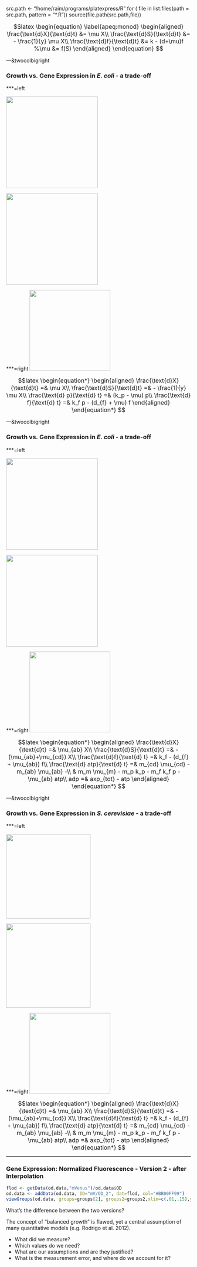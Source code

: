 src.path <- "/home/raim/programs/platexpress/R"
for ( file in list.files(path = src.path, pattern = "*.R"))
    source(file.path(src.path,file))


<font size=3>
$$latex
\begin{equation}
  \label{apeq:monod}
  \begin{aligned}
    \frac{\text{d}X}{\text{d}t} &= \mu X\\
    \frac{\text{d}S}{\text{d}t} &= - \frac{1}{y} \mu X\\
    \frac{\text{d}f}{\text{d}t} &= k - (d+\mu)f
    %\mu &= f(S)
  \end{aligned}
\end{equation}
$$ </font>


---&twocolbigright 

### Growth vs. Gene Expression in *E. coli* - a trade-off 

***=left

<img src="assets/img/ecoli_20141014.png" height="250">

<img src="assets/img/Ecoli_20161014_OD_growthrates.png" height="250">

***=right
<img src="assets/img/scott14_fig1b.png" height="220">

<font size=3>
$$latex 
\begin{equation*} \begin{aligned}  
\frac{\text{d}X}{\text{d}t} =& \mu X\\ 
\frac{\text{d}S}{\text{d}t} =& - \frac{1}{y} \mu X\\ 
\frac{\text{d} p}{\text{d} t}  =& (k_p - \mu) p\\
\frac{\text{d} f}{\text{d} t}  =& k_f p - (d_{f} + \mu) f
\end{aligned} \end{equation*} $$
</font>

---&twocolbigright 

### Growth vs. Gene Expression in *E. coli* - a trade-off 

***=left

<img src="assets/img/ecoli_20141014.png" height="250">

<img src="assets/img/Ecoli_20161014_OD_growthrates.png" height="250">

***=right
<img src="assets/img/scott14_fig1b.png" height="220">

<font size=3>
$$latex 
\begin{equation*} \begin{aligned}  
\frac{\text{d}X}{\text{d}t} =& \mu_{ab} X\\ 
\frac{\text{d}S}{\text{d}t} =& - (\mu_{ab}+\mu_{cd}) X\\ 
\frac{\text{d}f}{\text{d} t}  =& k_f  - (d_{f} + \mu_{ab}) f\\
\frac{\text{d} atp}{\text{d} t} =& m_{cd} \mu_{cd} - m_{ab} \mu_{ab} -\\
 & m_m \mu_{m} - m_p k_p - m_f k_f p - \mu_{ab} atp\\
adp =& axp_{tot} - atp
\end{aligned} \end{equation*} $$
</font>

---&twocolbigright 

### Growth vs. Gene Expression in *S. cerevisiae* - a trade-off 

***=left

<img src="assets/img/cluster_vs_rates_major.png" height="230">

<img src="assets/img/slavov14_selected_transcripts.png" height="230">

***=right
<img src="assets/img/scott14_fig1b.png" height="220">

<font size=3>
$$latex 
\begin{equation*} \begin{aligned}  
\frac{\text{d}X}{\text{d}t} =& \mu_{ab} X\\ 
\frac{\text{d}S}{\text{d}t} =& - (\mu_{ab}+\mu_{cd}) X\\ 
\frac{\text{d}f}{\text{d} t}  =& k_f  - (d_{f} + \mu_{ab}) f\\
\frac{\text{d} atp}{\text{d} t} =& m_{cd} \mu_{cd} - m_{ab} \mu_{ab} -\\
 & m_m \mu_{m} - m_p k_p - m_f k_f p - \mu_{ab} atp\\
adp =& axp_{tot} - atp
\end{aligned} \end{equation*} $$
</font>


---
### Gene Expression: Normalized Fluorescence - Version 2 - after Interpolation

```r
flod <- getData(od.data,"mVenus")/od.data$OD
od.data <- addData(od.data, ID="mV/OD_2", dat=flod, col="#BB00FF99")
viewGroups(od.data, groups=groups[2], groups2=groups2,xlim=c(.01,.15),ylim=c(0,1e4),dids=c("mV/OD","mV/OD_2"),show.ci=F,lwd.orig=0, verb=F)
```
<p class=OQ>What's the difference between the two versions?</p>



The concept of "balanced growth" is flawed, yet a central assumption
of many quantitative models (e.g. Rodrigo et al. 2012).


* What did we measure?
* Which values do we need?
* What are our assumptions and are they justified?
* What is the measurement error, and where do we account for it?
